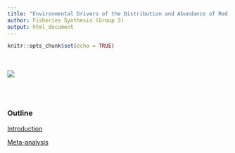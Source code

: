 ```yaml
---
title: "Environmental Drivers of the Distribution and Abundance of Red Snapper in the Gulf of Mexico"
author: Fisheries Synthesis (Group 3)
output: html_document
---
```


```r
knitr::opts_chunk$set(echo = TRUE)
```
<br></br>
![](test_fish.JPG)

<br></br>

### Outline
[Introduction](https://nceas.github.io/oss-fishteam/Presentation/Introduction_slides.html)

[Meta-analysis](https://nceas.github.io/oss-fishteam/Meta-analysis/Meta-analysis_frequency.html)

